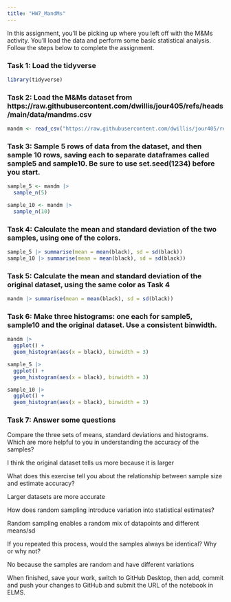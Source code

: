 ```yaml
---
title: "HW7_MandMs"
---
```


In this assignment, you'll be picking up where you left off with the M&Ms activity. You'll load the data and perform some basic statistical analysis. Follow the steps below to complete the assignment.

### Task 1: Load the tidyverse
```r
library(tidyverse)

```



### Task 2: Load the M&Ms dataset from https://raw.githubusercontent.com/dwillis/jour405/refs/heads/main/data/mandms.csv
```r
mandm <- read_csv("https://raw.githubusercontent.com/dwillis/jour405/refs/heads/main/data/mandms.csv")
```



### Task 3: Sample 5 rows of data from the dataset, and then sample 10 rows, saving each to separate dataframes called sample5 and sample10. Be sure to use set.seed(1234) before you start.

```r
sample_5 <- mandm |> 
  sample_n(5)

sample_10 <- mandm |> 
  sample_n(10)

```

### Task 4: Calculate the mean and standard deviation of the two samples, using one of the colors.
```r
sample_5 |> summarise(mean = mean(black), sd = sd(black))
sample_10 |> summarise(mean = mean(black), sd = sd(black))
```


### Task 5: Calculate the mean and standard deviation of the original dataset, using the same color as Task 4
```r
mandm |> summarise(mean = mean(black), sd = sd(black))
```


### Task 6: Make three histograms: one each for sample5, sample10 and the original dataset. Use a consistent binwidth.
```r
mandm |> 
  ggplot() +
  geom_histogram(aes(x = black), binwidth = 3)

sample_5 |> 
  ggplot() +
  geom_histogram(aes(x = black), binwidth = 3)

sample_10 |> 
  ggplot() +
  geom_histogram(aes(x = black), binwidth = 3)

```


### Task 7: Answer some questions

Compare the three sets of means, standard deviations and histograms. Which are more helpful to you in understanding the accuracy of the samples?

I think the original dataset tells us more because it is larger

What does this exercise tell you about the relationship between sample size and estimate accuracy?

Larger datasets are more accurate

How does random sampling introduce variation into statistical estimates?

Random sampling enables a random mix of datapoints and different means/sd

If you repeated this process, would the samples always be identical? Why or why not?

No because the samples are random and have different variations


When finished, save your work, switch to GitHub Desktop, then add, commit and push your changes to GitHub and submit the URL of the notebook in ELMS.
